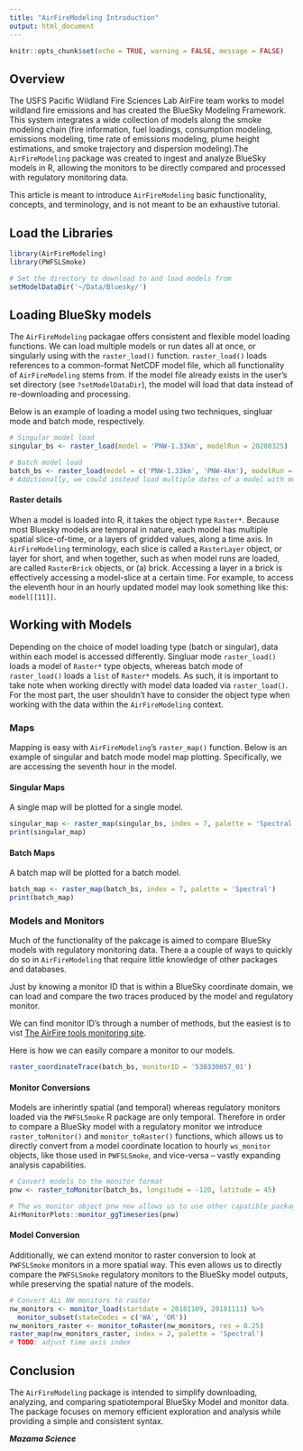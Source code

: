 ```yaml
---
title: "AirFireModeling Introduction"
output: html_document
---
```


```r
knitr::opts_chunk$set(echo = TRUE, warning = FALSE, message = FALSE)
```

## Overview

The USFS Pacific Wildland Fire Sciences Lab AirFire team works to model wildland fire emissions and has created the BlueSky Modeling Framework. This system integrates a wide collection of models along the smoke modeling chain (fire information, fuel loadings, consumption modeling, emissions modeling, time rate of emissions modeling, plume height estimations, and smoke trajectory and dispersion modeling).The `AirFireModeling` package was created to ingest and analyze BlueSky models in R, allowing the monitors to be directly compared and processed with regulatory monitoring data.

This article is meant to introduce `AirFireModeling` basic functionality, concepts, and terminology, and is not meant to be an exhaustive tutorial. 

## Load the Libraries

```r
library(AirFireModeling)
library(PWFSLSmoke)

# Set the directory to download to and load models from
setModelDataDir('~/Data/Bluesky/')
```

## Loading BlueSky models

The `AirFireModeling` packagae offers consistent and flexible model loading functions. We can load multiple models or run dates all at once, or singularly using with the `raster_load()` function. `raster_load()` loads references to a common-format NetCDF model file, which all functionality of `AirFireModeling` stems from. If the model file already exists in the user's set directory (see `?setModelDataDir`), the model will load that data instead of re-downloading and processing. 

Below is an example of loading a model using two techniques, singluar mode and batch mode, respectively. 

```r
# Singular model load
singular_bs <- raster_load(model = 'PNW-1.33km', modelRun = 20200325)

# Batch model load
batch_bs <- raster_load(model = c('PNW-1.33km', 'PNW-4km'), modelRun = 20200325)
# Additionally, we could instead load multiple dates of a model with modelRun = c(20200325, 2020032, ...)
```

#### Raster details
When a model is loaded into R, it takes the object type `Raster*`. Because most Bluesky models are temporal in nature, each model has multiple spatial slice-of-time, or a layers of gridded values, along a time axis. In `AirFireModeling` terminology, each slice is called a `RasterLayer` object, or layer for short, and when together, such as when model runs are loaded, are called `RasterBrick` objects, or (a) brick. Accessing a layer in a brick is effectively accessing a model-slice at a certain time. For example, to access the eleventh hour in an hourly updated model may look something like this: `model[[11]]`. 


## Working with Models

Depending on the choice of model loading type (batch or singular), data within each model is accessed differently. Singluar mode `raster_load()` loads a model of `Raster*` type objects, whereas batch mode of `raster_load()` loads a `list` of `Raster*` models. As such, it is important to take note when working directly with model data loaded via `raster_load()`. For the most part, the user shouldn't have to consider the object type when working with the data within the `AirFireModeling` context. 

### Maps

Mapping is easy with `AirFireModeling`'s `raster_map()` function. Below is an example of singular and batch mode model map plotting. Specifically, we are accessing the seventh hour in the model.

#### Singular Maps

A single map will be plotted for a single model. 

```r
singular_map <- raster_map(singular_bs, index = 7, palette = 'Spectral')
print(singular_map)
```

#### Batch Maps

A batch map will be plotted for a batch model. 

```r
batch_map <- raster_map(batch_bs, index = 7, palette = 'Spectral')
print(batch_map)
```


### Models and Monitors

Much of the functionality of the pakcage is aimed to compare BlueSky models with regulatory monitoring data. There a a couple of ways to quickly do so in `AirFireModeling` that require little knowledge of other packages and databases. 

Just by knowing a monitor ID that is within a BlueSky coordinate domain, we can load and compare the two traces produced by the model and regulatory monitor. 

We can find monitor ID's through a number of methods, but the easiest is to vist [The AirFire tools monitoring site](https://tools.airfire.org/monitoring/v4/). 

Here is how we can easily compare a monitor to our models.

```r
raster_coordinateTrace(batch_bs, monitorID = '530330057_01')
```

#### Monitor Conversions 

Models are inherintly spatial (and temporal) whereas regulatory monitors loaded via the `PWFSLSmoke` R package are only temporal. Therefore in order to compare a BlueSky model with a regulatory monitor we introduce `raster_toMonitor()` and `monitor_toRaster()` functions, which allows us to directly convert from a model coordinate location to hourly `ws_monitor` objects, like those used in `PWFSLSmoke`, and vice-versa -- vastly expanding analysis capabilities.  

```r
# Convert models to the monitor format
pnw <- raster_toMonitor(batch_bs, longitude = -120, latitude = 45)

# The ws_monitor object pnw now allows us to use other capatible package functions
AirMonitorPlots::monitor_ggTimeseries(pnw)
```

#### Model Conversion 

Additionally, we can extend monitor to raster conversion to look at `PWFSLSmoke` monitors in a more spatial way. This even allows us to directly compare the `PWFSLSmoke` regulatory monitors to the BlueSky model outputs, while preserving the spatial nature of the models. 

```r
# Convert ALL NW monitors to raster
nw_monitors <- monitor_load(startdate = 20181109, 20181111) %>% 
  monitor_subset(stateCodes = c('WA', 'OR'))
nw_monitors_raster <- monitor_toRaster(nw_monitors, res = 0.25)
raster_map(nw_monitors_raster, index = 2, palette = 'Spectral')
# TODO: adjust time axis index
```

## Conclusion

The `AirFireModeling` package is intended to simplify downloading, analyzing, and comparing spatiotemporal BlueSky Model and monitor data. The package focuses on memory efficient exploration and analysis while providing a simple and consistent syntax.  

**_Mazama Science_**

